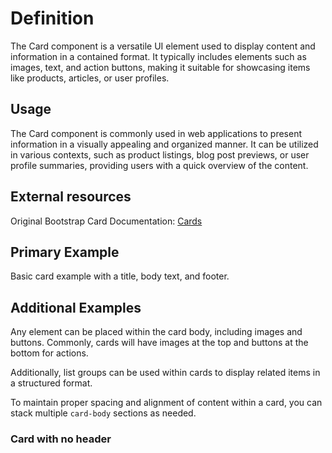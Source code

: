 

<Meta title="Card" of={cardStories} />

# Definition

The Card component is a versatile UI element used to display content and information in a contained format. It typically includes elements such as images, text, and action buttons, making it suitable for showcasing items like products, articles, or user profiles.

## Usage

The Card component is commonly used in web applications to present information in a visually appealing and organized manner. It can be utilized in various contexts, such as product listings, blog post previews, or user profile summaries, providing users with a quick overview of the content.

## External resources

Original Bootstrap Card Documentation: [Cards](https://getbootstrap.com/docs/5.0/components/card/)

## Primary Example

Basic card example with a title, body text, and footer.

<Canvas of={cardStories.Default} />

## Additional Examples

Any element can be placed within the card body, including images and buttons. Commonly, cards will have images at the top and buttons at the bottom for actions.

Additionally, list groups can be used within cards to display related items in a structured format.

To maintain proper spacing and alignment of content within a card, you can stack multiple `card-body` sections as needed.

### Card with no header

<Canvas of={cardStories.NoHeader} />
